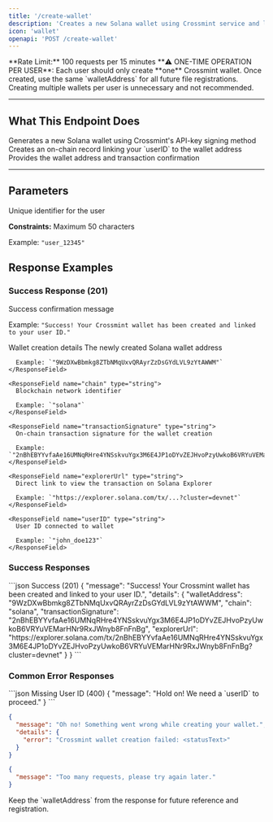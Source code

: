 ```yaml
---
title: '/create-wallet'
description: 'Creates a new Solana wallet using Crossmint service and links it to a user ID for easy management.'
icon: 'wallet'
openapi: 'POST /create-wallet'
---
```


<Info>
**Rate Limit:** 100 requests per 15 minutes
</Info>

<Warning>
**⚠️ ONE-TIME OPERATION PER USER**: Each user should only create **one** Crossmint wallet. Once created, use the same `walletAddress` for all future file registrations. Creating multiple wallets per user is unnecessary and not recommended.
</Warning>

---

## What This Endpoint Does

<Steps>
  <Step title="Creates Crossmint Wallet">
    Generates a new Solana wallet using Crossmint's API-key signing method
  </Step>
  <Step title="Stores User Relation">
    Creates an on-chain record linking your `userID` to the wallet address
  </Step>
  <Step title="Returns Details">
    Provides the wallet address and transaction confirmation
  </Step>
</Steps>

---

## Parameters

<ResponseField name="userID" type="string" required>
  Unique identifier for the user
  
  **Constraints:** Maximum 50 characters
  
  Example: `"user_12345"`
</ResponseField>





## Response Examples

### Success Response (201)

<ResponseField name="message" type="string">
  Success confirmation message
  
  Example: `"Success! Your Crossmint wallet has been created and linked to your user ID."`
</ResponseField>

<ResponseField name="details" type="object">
  Wallet creation details
  
  <Expandable title="Details Object">
    <ResponseField name="walletAddress" type="string">
      The newly created Solana wallet address
      
      Example: `"9WzDXwBbmkg8ZTbNMqUxvQRAyrZzDsGYdLVL9zYtAWWM"`
    </ResponseField>
    
    <ResponseField name="chain" type="string">
      Blockchain network identifier
      
      Example: `"solana"`
    </ResponseField>
    
    <ResponseField name="transactionSignature" type="string">
      On-chain transaction signature for the wallet creation
      
      Example: `"2nBhEBYYvfaAe16UMNqRHre4YNSskvuYgx3M6E4JP1oDYvZEJHvoPzyUwkoB6VRYuVEMarHNr9RxJWnyb8FnFnBg"`
    </ResponseField>
    
    <ResponseField name="explorerUrl" type="string">
      Direct link to view the transaction on Solana Explorer
      
      Example: `"https://explorer.solana.com/tx/...?cluster=devnet"`
    </ResponseField>

    <ResponseField name="userID" type="string">
      User ID connected to wallet
      
      Example: `"john_doe123"`
    </ResponseField>
  </Expandable>
</ResponseField>

### Success Responses

<CodeGroup>
```json Success (201)
{
  "message": "Success! Your Crossmint wallet has been created and linked to your user ID.",
  "details": {
    "walletAddress": "9WzDXwBbmkg8ZTbNMqUxvQRAyrZzDsGYdLVL9zYtAWWM",
    "chain": "solana",
    "transactionSignature": "2nBhEBYYvfaAe16UMNqRHre4YNSskvuYgx3M6E4JP1oDYvZEJHvoPzyUwkoB6VRYuVEMarHNr9RxJWnyb8FnFnBg",
    "explorerUrl": "https://explorer.solana.com/tx/2nBhEBYYvfaAe16UMNqRHre4YNSskvuYgx3M6E4JP1oDYvZEJHvoPzyUwkoB6VRYuVEMarHNr9RxJWnyb8FnFnBg?cluster=devnet"
  }
}
```
</CodeGroup>

### Common Error Responses

<CodeGroup>
```json Missing User ID (400)
{
  "message": "Hold on! We need a `userID` to proceed."
}
```

```json Server Error (500)
{
  "message": "Oh no! Something went wrong while creating your wallet.",
  "details": {
    "error": "Crossmint wallet creation failed: <statusText>"
  }
}
```

```json Rate Limit (429)
{
  "message": "Too many requests, please try again later."
}
```
</CodeGroup>

<Tip>
Keep the `walletAddress` from the response for future reference and registration.
</Tip>
